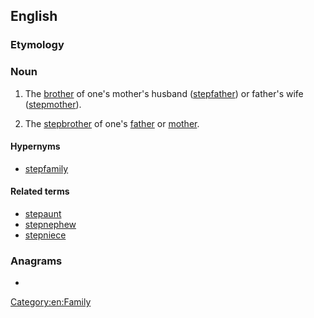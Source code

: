 {{also|step-uncle}}
==English==

===Etymology===
{{prefix|step|uncle|lang=en}}

===Noun===
{{en-noun}}

# {{lb|en|rare}} The [[brother]] of one's mother's husband ([[stepfather]]) or father's wife ([[stepmother]]).
# {{lb|en|rare}} The [[stepbrother]] of one's [[father]] or [[mother]].


====Hypernyms====
* [[stepfamily]]

====Related terms====
* [[stepaunt]]
* [[stepnephew]]
* [[stepniece]]

===Anagrams===
* {{anagrams|en|centuples}}

[[Category:en:Family]]